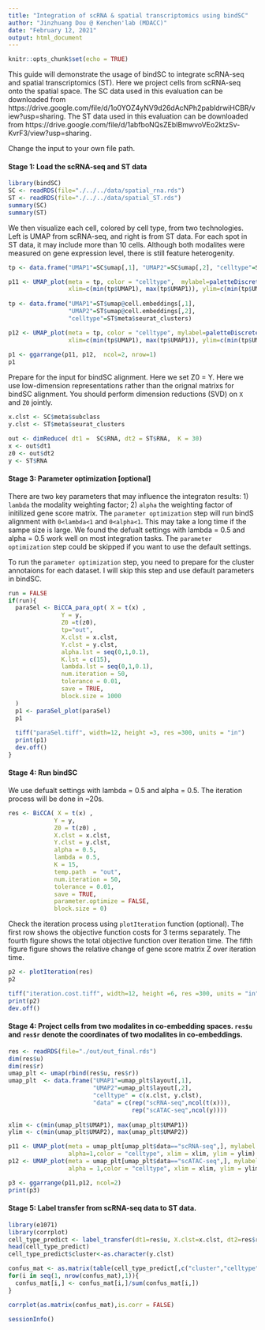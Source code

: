 ```yaml
---
title: "Integration of scRNA & spatial transcriptomics using bindSC"
author: "Jinzhuang Dou @ Kenchen'lab (MDACC)"
date: "February 12, 2021"
output: html_document
---
```


```r
knitr::opts_chunk$set(echo = TRUE)
```

This guide will demonstrate the usage of bindSC to integrate scRNA-seq and spatial transcriptomics (ST). Here we project cells from scRNA-seq onto the spatial space. 
The SC data used in this evaluation can be downloaded from 
https://drive.google.com/file/d/1o0YOZ4yNV9d26dAcNPh2pabldrwiHCBR/view?usp=sharing.
The ST data used in this evaluation can be downloaded from 
https://drive.google.com/file/d/1abfboNQsZEbIBmwvoVEo2ktzSv-KvrF3/view?usp=sharing.

Change the input to your own file path.

#### Stage 1: Load the scRNA-seq and ST data 

```r
library(bindSC)
SC <- readRDS(file="./../../data/spatial_rna.rds")
ST <- readRDS(file="./../../data/spatial_ST.rds")
summary(SC)
summary(ST)

```

We then visualize each cell, colored by cell type, from two technologies. Left is UMAP from scRNA-seq, and right is from ST data.
For each spot in ST data, it may include more than 10 cells. Although both modalites were measured on gene expression level, there is still feature heterogenity. 

```r
tp <- data.frame("UMAP1"=SC$umap[,1], "UMAP2"=SC$umap[,2], "celltype"=SC$meta$subclass)

p11 <- UMAP_plot(meta = tp, color = "celltype",  mylabel=paletteDiscrete(tp$celltype),alpha = 1,
                 xlim=c(min(tp$UMAP1), max(tp$UMAP1)), ylim=c(min(tp$UMAP1), max(tp$UMAP2))) + ggtitle("SC")
  
tp <- data.frame("UMAP1"=ST$umap@cell.embeddings[,1], 
                 "UMAP2"=ST$umap@cell.embeddings[,2], 
                 "celltype"=ST$meta$seurat_clusters)

p12 <- UMAP_plot(meta = tp, color = "celltype", mylabel=paletteDiscrete(tp$celltype),alpha = 1,
                 xlim=c(min(tp$UMAP1), max(tp$UMAP1)), ylim=c(min(tp$UMAP2), max(tp$UMAP2))) + ggtitle("ST")
  
p1 <- ggarrange(p11, p12,  ncol=2, nrow=1)
p1
```

Prepare for the input for bindSC alignment. Here we set Z0 = Y. Here we use low-dimension representations rather than the orignal matrixs for bindSC alignment. You should perform dimension reductions (SVD) on `X` and `Z0` jointly.
```r

x.clst <- SC$meta$subclass
y.clst <- ST$meta$seurat_clusters

out <- dimReduce( dt1 =  SC$RNA, dt2 = ST$RNA,  K = 30)
x <- out$dt1
z0 <- out$dt2
y <- ST$RNA

```

#### Stage 3: Parameter optimization [optional]  

There are two key parameters that may influence the integraton results: 1) `lambda` the modality weighting factor; 2) `alpha` the weighting factor of initilized gene score matrix. The `parameter optimization` step will run bindS alignment with `0<lambda<1` and `0<alpha<1`. This may take a long time if the sampe size is large. We found the defualt settings with lambda = 0.5 and alpha = 0.5 work well on most integration tasks. The `parameter optimization` step could be skipped if you want to use the default settings. 

To run the `parameter optimization` step, you need to prepare for the cluster annotaions for each dataset. I will skip this step and use default parameters in bindSC.   


```r

run = FALSE
if(run){
  paraSel <- BiCCA_para_opt( X = t(x) ,
               Y = y, 
               Z0 =t(z0), 
               tp="out",
               X.clst = x.clst,
               Y.clst = y.clst,
               alpha.lst = seq(0,1,0.1), 
               K.lst = c(15),
               lambda.lst = seq(0,1,0.1),
               num.iteration = 50,
               tolerance = 0.01,
               save = TRUE,
               block.size = 1000
  )
  p1 <- paraSel_plot(paraSel)
  p1
  
  tiff("paraSel.tiff", width=12, height =3, res =300, units = "in")
  print(p1)
  dev.off()
}

```


#### Stage 4: Run bindSC  

We use defualt settings with lambda = 0.5 and alpha = 0.5. The iteration process will be done in ~20s.

```r

res <- BiCCA( X = t(x) ,
             Y = y, 
             Z0 = t(z0) , 
             X.clst = x.clst,
             Y.clst = y.clst,
             alpha = 0.5, 
             lambda = 0.5,
             K = 15,
             temp.path  = "out",
             num.iteration = 50,
             tolerance = 0.01,
             save = TRUE,
             parameter.optimize = FALSE,
             block.size = 0)

```

Check the iteration process using `plotIteration` function (optional). The first row shows the objective function costs for 3 terms separately. The fourth figure shows the total objective function over iteration time. The fifth figure figure shows the relative change of gene score matrix Z over iteration time. 

```r

p2 <- plotIteration(res)
p2

tiff("iteration.cost.tiff", width=12, height =6, res =300, units = "in")
print(p2)
dev.off()
```

#### Stage 4: Project cells from two modalites in co-embedding spaces. `res$u` and `res$r` denote the coordinates of two modalites in co-embeddings.    


```r
res <- readRDS(file="./out/out_final.rds")
dim(res$u)
dim(res$r)
umap_plt <- umap(rbind(res$u, res$r))
umap_plt  <- data.frame("UMAP1"=umap_plt$layout[,1],
                        "UMAP2"=umap_plt$layout[,2],
                        "celltype" = c(x.clst, y.clst),
                        "data" = c(rep("scRNA-seq",ncol(t(x))),
                                   rep("scATAC-seq",ncol(y))))
  
xlim <- c(min(umap_plt$UMAP1), max(umap_plt$UMAP1))
ylim <- c(min(umap_plt$UMAP2), max(umap_plt$UMAP2))

p11 <- UMAP_plot(meta = umap_plt[umap_plt$data=="scRNA-seq",], mylabel = paletteDiscrete(umap_plt$celltype),
                 alpha=1,color = "celltype", xlim = xlim, ylim = ylim) + ggtitle("SC")
p12 <- UMAP_plot(meta = umap_plt[umap_plt$data=="scATAC-seq",], mylabel=paletteDiscrete(umap_plt$celltype),
                 alpha = 1,color = "celltype", xlim = xlim, ylim = ylim)  + ggtitle("ST")

p3 <- ggarrange(p11,p12, ncol=2)
print(p3)

```


#### Stage 5: Label transfer from scRNA-seq data to ST data.  

```r
library(e1071)
library(corrplot)
cell_type_predict <- label_transfer(dt1=res$u, X.clst=x.clst, dt2=res$r)
head(cell_type_predict)
cell_type_predict$cluster<-as.character(y.clst)

confus_mat <- as.matrix(table(cell_type_predict[,c("cluster","celltype")]))
for(i in seq(1, nrow(confus_mat),1)){
  confus_mat[i,] <- confus_mat[i,]/sum(confus_mat[i,])
}

corrplot(as.matrix(confus_mat),is.corr = FALSE)

```


```r
sessionInfo()
```

